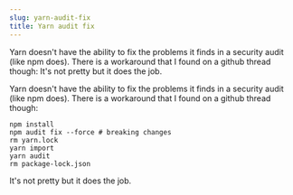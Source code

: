 ```yaml
---
slug: yarn-audit-fix
title: Yarn audit fix
---
```

<p>Yarn doesn't have the ability to fix the problems it finds in a security audit (like npm does). There is a workaround that I found on a github thread though: It's not pretty but it does the job.</p>


<!--truncate-->

Yarn doesn't have the ability to fix the problems it finds in a security audit (like npm does). There is a workaround that I found on a github thread though:  

```
npm install
npm audit fix --force # breaking changes
rm yarn.lock
yarn import
yarn audit
rm package-lock.json
```

It's not pretty but it does the job.  

